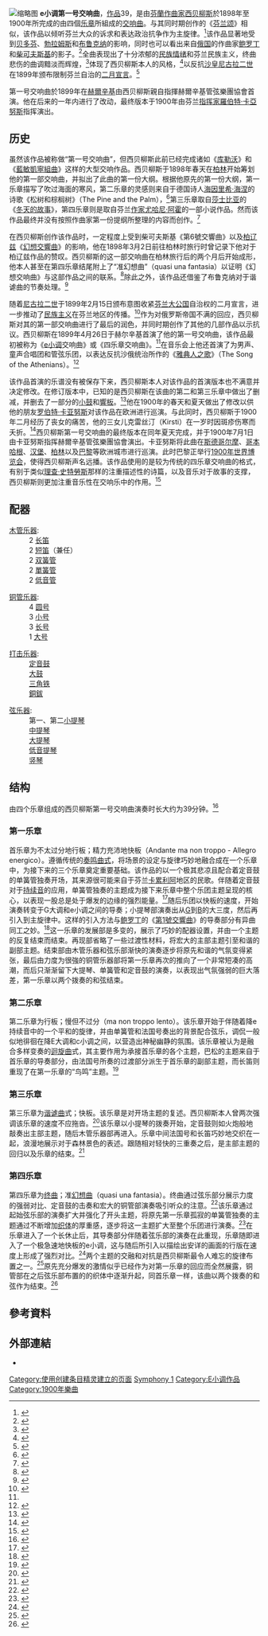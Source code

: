 {{noteTA
|G1=Music
|1=zh-cn:西贝柳斯;zh-tw:西貝流士;zh-hant:西貝流士;zh-hk:西貝流士;zh-mo:西貝流士;
}}
[[File:Sibelius_portrait.jpg|缩略图]]
'''e小调第一号交响曲'''，[[作品号|作品]]39，是由[[芬蘭|芬蘭]][[作曲家|作曲家]][[让·西贝柳斯|西贝柳斯]]於1898年至1900年所完成的由四個[[乐章|乐章]]所組成的[[交响曲|交响曲]]。与其同时期创作的《[[芬兰颂|芬兰颂]]》相似，该作品以倾听芬兰大众的诉求和表达政治抗争作为主旋律。<ref>{{cite web|title=Prom 40: Sibelius – Symphonies Nos. 1 & 2|url=https://www.bbc.co.uk/events/e3r2mb|accessdate=2021-03-31|website=BBC Prom|archiveurl=https://web.archive.org/web/20201130024924/https://www.bbc.co.uk/events/e3r2mb|archivedate=2020-11-30|dead-url=no}}</ref>该作品显著地受到[[路德维希·范·贝多芬|贝多芬]]、[[约翰内斯·勃拉姆斯|勃拉姆斯]]和[[安东·布鲁克纳|布鲁克纳]]的影响，同时也可以看出来自[[俄罗斯帝国|俄国]]的作曲家[[米哈伊尔·马尔科维奇·鲍罗廷|鲍罗丁]]和[[彼得·伊里奇·柴可夫斯基|柴可夫斯基]]的影子。<ref>{{cite news|author=Malcolm Hayes|title=Sibelius: A life in 10 masterpieces|url=https://www.classical-music.com/features/articles/sibelius-a-life-in-10-masterpieces/|accessdate=2021-04-09|work=Classical Music|date=February 13, 2021 at 8:15 am|archivedate=2021-02-18|archiveurl=https://web.archive.org/web/20210218191436/https://www.classical-music.com/features/articles/sibelius-a-life-in-10-masterpieces/|dead-url=no}}</ref>全曲表现出了十分浓郁的[[國民樂派|民族情绪]]和芬兰民族主义，终曲悲伤的曲调黯淡而辉煌，<ref>{{cite news|author=Jessica Duchen|title=Oslo Philharmonic, Mäkelä online review - focus, flair and midwinter heartbreak|url=https://theartsdesk.com/classical-music/oslo-philharmonic-m%C3%A4kel%C3%A4-online-review-focus-flair-and-midwinter-heartbreak|accessdate=2021-04-09|work=The Arts Desk|date=2020-12-10|archivedate=2021-01-25|archiveurl=https://web.archive.org/web/20210125102249/https://www.theartsdesk.com/classical-music/oslo-philharmonic-m%C3%A4kel%C3%A4-online-review-focus-flair-and-midwinter-heartbreak|dead-url=no}}</ref>体现了西贝柳斯本人的风格，<ref>{{cite news|author=Tom Huizenga|title=Finland's Finest: The Seven Symphonies Of Jean Sibelius|url=https://www.npr.org/sections/deceptivecadence/2015/12/08/458232716/finlands-finest-the-seven-symphonies-of-jean-sibelius|accessdate=2021-04-09|work=NPR Music|date=December 8, 20157:40 AM ET|archivedate=2019-12-14|archiveurl=https://web.archive.org/web/20191214172806/https://www.npr.org/sections/deceptivecadence/2015/12/08/458232716/finlands-finest-the-seven-symphonies-of-jean-sibelius|dead-url=no}}</ref>以反抗[[沙皇|沙皇]][[尼古拉二世_(俄罗斯)|尼古拉二世]]在1899年颁布限制芬兰自治的[[二月宣言|二月宣言]]。<ref>{{cite web|title=SIBELIUS Complete Symphonies|url=https://www.gramophone.co.uk/review/sibelius-complete-symphonies-2|accessdate=2021-04-03|author=Edward Seckerson|website=Gramophone|archiveurl=https://web.archive.org/web/20151226101225/http://www.gramophone.co.uk/review/sibelius-complete-symphonies-2|archivedate=2015-12-26|dead-url=no}}</ref>

第一号交响曲於1899年在[[赫爾辛基|赫爾辛基]]由西贝柳斯親自指揮赫爾辛基管弦樂團協會首演。他在后来的一年内进行了改动，最终版本于1900年由芬兰[[指挥家|指挥家]][[羅伯特·卡亞努斯|羅伯特·卡亞努斯]]指挥演出。

== 历史 ==
虽然该作品被称做“第一号交响曲”，但西贝柳斯此前已经完成诸如《[[库勒沃_(西贝柳斯)|库勒沃]]》和《[[藍敏凱寧組曲|藍敏凱寧組曲]]》这样的大型交响作品。西贝柳斯于1898年春天在[[柏林|柏林]]开始筹划他的第一部交响曲，并拟出了此曲的第一份大纲。根据他原先的第一份大纲，第一乐章描写了吹过海面的寒风，第二乐章的灵感则来自于德国诗人[[海因里希·海涅|海因里希·海涅]]的诗歌《松树和棕榈树》（The Pine and the Palm），<ref>{{cite web|title=Heinrich Heine: The Pine and the Palm (From German)|url=http://poemsintranslation.blogspot.com/2009/06/heinrich-heine-pine-and-palm-from.html|accessdate=2021-03-31|author=A.Z. Foreman|website=Poems Found In Translation|archiveurl=https://web.archive.org/web/20210124142246/http://poemsintranslation.blogspot.com/2009/06/heinrich-heine-pine-and-palm-from.html|archivedate=2021-01-24|dead-url=no}}</ref>第三乐章取自[[威廉·莎士比亚|莎士比亚]]的《[[冬天的故事|冬天的故事]]》，第四乐章则是取自芬兰[[作家|作家]][[尤哈尼·阿霍|尤哈尼·阿霍]]的一部小说作品。然而该作品最终并没有按照作曲家第一份提纲所整理的内容而创作。<ref name="A">{{cite web|title=First symphony op. 39 (1899-1900)|url=http://www.sibelius.fi/english/musiikki/ork_sinf_01.htm|accessdate=2021-04-09|website=sibelius.fi|archiveurl=https://web.archive.org/web/20151209010420/http://www.sibelius.fi/english/musiikki/ork_sinf_01.htm|archivedate=2015-12-09|dead-url=no}}</ref>

在西贝柳斯创作该作品时，一定程度上受到柴可夫斯基《第6號交響曲》以及[[埃克托·柏辽兹|柏辽兹]]《[[幻想交響曲|幻想交響曲]]》的影响，他在1898年3月2日前往柏林时旅行时曾记录下他对于柏辽兹作品的赞叹。西贝柳斯的这一部交响曲在柏林旅行后的两个月后开始成形，他本人甚至在第四乐章结尾附上了“准幻想曲”（quasi una fantasia）以证明《幻想交响曲》与这部作品之间的联系。<ref>{{cite web|title=Symphony No. 1 in E minor, Op. 39|url=https://nyphil.org/~/media/pdfs/program-notes/1920/Sibelius-Symphony-No-1.ashx|accessdate=2021-04-08|website=New York Philharmonic|archive-date=2021-04-23|archive-url=https://web.archive.org/web/20210423075333/https://nyphil.org/~/media/pdfs/program-notes/1920/Sibelius-Symphony-No-1.ashx|dead-url=no}}</ref>除此之外，该作品还借鉴了布鲁克纳对于谐谑曲的节奏处理。<ref>{{cite web|title=Salonen: J.S. Bach & Sibelius 1|url=https://www.sfsymphony.org/Buy-Tickets/2020-21/EPS-JS-Bach-Sibelius-1|accessdate=2021-04-08|website=San Francisco Symphony|archiveurl=https://web.archive.org/web/20201123162706/https://www.sfsymphony.org/Buy-Tickets/2020-21/EPS-JS-Bach-Sibelius-1|archivedate=2020-11-23|dead-url=no}}</ref>

随着[[尼古拉二世_(俄罗斯)|尼古拉二世]]于1899年2月15日颁布意图收紧[[芬兰大公国|芬兰大公国]]自治权的二月宣言，进一步推动了[[卡累利阿主义|民族主义]]在芬兰地区的传播。<ref>{{cite web|title=The Gracious Manifesto of the Imperial Majesty|url=https://www.histdoc.net/history/keisarik.html|accessdate=2021-04-10|author=Nicholas The Second|website=Histdoc|archiveurl=https://web.archive.org/web/20171209100043/https://www.histdoc.net/history/keisarik.html|archivedate=2017-12-09|dead-url=no}}</ref>作为对俄罗斯帝国不满的回应，西贝柳斯对其的第一部交响曲进行了最后的润色，并同时期创作了其他的几部作品以示抗议。西贝柳斯在1899年4月26日于赫尔辛基首演了他的第一号交响曲，该作品最初被称为《[[e小调|e小调]]交响曲》或《四乐章交响曲》。<ref name=A/>在音乐会上他还首演了为男声、童声合唱团和管弦乐团，以表达反抗沙俄统治所作的《[[雅典人之歌|雅典人之歌]]》（The Song of the Athenians）。<ref>{{cite web|title=Works for choir and orchestra|url=http://www.sibelius.fi/english/musiikki/ork_kuoro_orkesteri.htm|accessdate=2021-03-31|website=Sibelius.fi|archiveurl=https://web.archive.org/web/20150706092219/http://www.sibelius.fi/english/musiikki/ork_kuoro_orkesteri.htm|archivedate=2015-07-06|dead-url=no}}</ref>

该作品首演的乐谱没有被保存下来，西贝柳斯本人对该作品的首演版本也不满意并决定修改。在修订版本中，已知的是西贝柳斯在该曲的第二和第三乐章中做出了删减，并删去了一部分的[[小鼓|小鼓]]和[[響板|響板]]。<ref>{{cite web|title=Sibelius: Symphony 1|url=https://www.classiclive.com/sibelius-symphony1|accessdate=2021-04-10|website=ClassicLive|archiveurl=https://web.archive.org/web/20210410024255/https://www.classiclive.com/sibelius-symphony1|archivedate=2021-04-10|dead-url=no}}</ref>他在1900年的春天和夏天做出了修改以供他的朋友[[罗伯特·卡亚努斯|罗伯特·卡亚努斯]]对该作品在欧洲进行巡演。与此同时，西贝柳斯于1900年二月经历了丧女的痛苦，他的三女儿克雷丝汀（Kirsti）在一岁时因斑疹伤寒而夭折。<ref>{{cite web|title=Hannu Lintu conducts Sibelius's Symphony No. 1|url=https://www.medici.tv/en/concerts/sibelius-symphonies-n1-hannu-lintu-finnish-radio-symphony-orchestra/|accessdate=2021-04-03|website=Medici.tv|archive-date=2021-10-13|archive-url=https://web.archive.org/web/20211013064539/https://www.medici.tv/en/concerts/sibelius-symphonies-n1-hannu-lintu-finnish-radio-symphony-orchestra/|dead-url=no}}</ref>西贝柳斯第一号交响曲的最终版本在同年夏天完成，并于1900年7月1日由卡亚努斯指挥赫爾辛基管弦樂團協會演出。卡亚努斯将此曲在[[斯德哥尔摩|斯德哥尔摩]]、[[哥本哈根|哥本哈根]]、[[汉堡|汉堡]]、[[柏林|柏林]]以及[[巴黎|巴黎]]等欧洲城市进行巡演。此时巴黎正举行[[1900年世界博览会|1900年世界博览会]]，使得西贝柳斯声名远播。该作品使用的是较为传统的四乐章交响曲的格式，有别于类似[[理查·史特勞斯|理查·史特勞斯]]那样的注重描述性的诗篇，以及音乐对于故事的支撑，西贝柳斯则更加注重音乐性在交响乐中的作用。<ref>{{cite web|title=Symphony No. 1 in E Minor|url=https://www.bsomusic.org/calendar/events/2013-2014-events/mendelssohn-s-violin-concerto/sibelius-symphony-no-1/|accessdate=2021-04-03|author=Janet E. Bedell|website=Baltimore Symphony Orchestra|archive-date=2021-04-23|archive-url=https://web.archive.org/web/20210423075216/https://www.bsomusic.org/calendar/events/2013-2014-events/mendelssohn-s-violin-concerto/sibelius-symphony-no-1/|dead-url=no}}</ref>

== 配器 ==
{{col-begin}}
{{col-break}}
{{col-break}}
{{col-break}}
;[[木管乐器|木管乐器]]:
:2 [[长笛|长笛]]
:2 [[短笛|短笛]]（兼任）
:2 [[双簧管|双簧管]]
:2 [[單簧管|單簧管]]
:2 [[低音管|低音管]]
{{col-break}}
;[[铜管乐器|铜管乐器]]:
:4 [[圆号|圆号]]
:3 [[小号|小号]]
:3 [[长号|长号]]
:1 [[大号|大号]]
{{col-break}}
;[[打击乐器|打击乐器]]:
:[[定音鼓|定音鼓]]
:[[大鼓|大鼓]]
:[[三角铁|三角铁]]
:[[銅鈸|銅鈸]]
{{col-break}}
;[[弦乐器|弦乐器]]:
:第一、第二[[小提琴|小提琴]]
:[[中提琴|中提琴]]
:[[大提琴|大提琴]]
:[[低音提琴|低音提琴]]
:[[竖琴|竖琴]]
{{col-end}}

== 结构 ==
由四个乐章组成的西贝柳斯第一号交响曲演奏时长大约为39分钟。<ref>{{cite web|title=Jean Sibelius Symphony No. 1 in E minor, Op. 39|url=https://livefromorchestrahall.vhx.tv/romantic/videos/jean-sibelius-symphony-no-1-hd-1|accessdate=2021-04-10|website=Detroit Symphony Orchestra|archiveurl=https://web.archive.org/web/20210410030405/https://livefromorchestrahall.vhx.tv/romantic/videos/jean-sibelius-symphony-no-1-hd-1|archivedate=2021-04-10|dead-url=no}}</ref>

=== 第一乐章 ===
首乐章为不太过分地行板；精力充沛地快板（Andante ma non troppo - Allegro energico）。遵循传统的[[奏鸣曲式|奏鸣曲式]]，将场景的设定与旋律巧妙地融合成在一个乐章中，为接下来的三个乐章奠定重要基础。该作品的以一个极其悲凉且配合着定音鼓的单簧管独奏开场，其来源很可能来自于芬兰[[卡累利阿|卡累利阿]]地区的民歌。伴随着定音鼓对于[[持續音_(音樂)|持续音]]的应用，单簧管独奏的主题成为接下来乐章中整个乐团主题呈现的核心，以表现一股总是处于爆发的边缘的强烈能量。<ref>{{cite web|title=Symphony No. 1 in E minor, Op. 39|url=https://www.laphil.com/musicdb/pieces/3906/symphony-no-1-in-e-minor-op-39|accessdate=2021-04-08|author=Herbert Glass|website=LA Phil|archiveurl=https://web.archive.org/web/20210121180250/https://www.laphil.com/musicdb/pieces/3906/symphony-no-1-in-e-minor-op-39|archivedate=2021-01-21|dead-url=no}}</ref>随后乐团以快板的速度，开始演奏转变于G大调和e小调之间的导奏；小提琴部演奏出从[[G_(音名)|G]]到[[B_(音名)|B]]的大三度，然后再引入到主旋律中。这样的引入方法与[[鲍罗丁|鲍罗丁]]的《[[第1號交響曲_(鲍罗丁)|第1號交響曲]]》的导奏部分有异曲同工之妙。<ref>{{cite web|title=Symphony No 1 in E minor, Op 39|url=https://www.hyperion-records.co.uk/dw.asp?dc=W19715_311675|accessdate=2021-04-08|author=Stephen Johnson|website=Hyperion|archive-date=2021-04-23|archive-url=https://web.archive.org/web/20210423075242/https://www.hyperion-records.co.uk/dw.asp?dc=W19715_311675|dead-url=no}}</ref>这一乐章的发展部是多变的，展示了巧妙的配器设置，并由一个主题的反复结束而结束。再现部省略了一些过渡性材料，将宏大的主部主题引至和谐的副部主题。结束部由木管乐器和弦乐部渐快的演奏逐步将原先和谐的气氛变得紧张，最后由力度为很強的铜管乐器部将第一乐章再次的推向了一个非常短凑的高潮，而后只渐渐留下大提琴、单簧管和定音鼓的演奏，以表现出气氛强弱的巨大落差，第一乐章以两个拨奏的和弦结束。

=== 第二乐章 ===
第二乐章为行板；慢但不过分（ma non troppo lento）。该乐章开始于伴随着降e持续音中的一个平和的旋律，并由单簧管和法国号奏出的背景配合弦乐，调侃一般似地徘徊在降E大调和c小调之间，以营造出神秘幽静的氛围。该乐章被认为是融合多样变奏的[[迴旋曲|迴旋曲]]式，其主要作用为承接首乐章的各个主题，巴松的主题来自于首乐章的导奏部分，由法国号所奏的过渡部分派生于首乐章的副部主题，而长笛则重现了在第一乐章的“鸟鸣”主题。<ref>{{cite web|title=First symphony op. 39 (1899-1900)|url=http://www.sibelius.fi/english/musiikki/ork_sinf_01.htm|accessdate=2021-04-09|website=sibelius.fi|archiveurl=https://web.archive.org/web/20151209010420/http://www.sibelius.fi/english/musiikki/ork_sinf_01.htm|archivedate=2015-12-09|dead-url=no}}</ref>

=== 第三乐章 ===
第三乐章为[[谐谑曲|谐谑曲]]式；快板。该乐章是对开场主题的复述。西贝柳斯本人曾两次强调该乐章的速度不应拖沓。<ref>{{cite web|title=SIBELIUS, J.: Symphonies Nos. 1 and 3 (New Zealand Symphony, Inkinen)|url=https://www.naxos.com/mainsite/blurbs_reviews.asp?item_code=8.572305&catNum=572305&filetype=About%20this%20Recording&language=English|accessdate=2021-04-10|author=Keith Anderson|website=Naxos|archiveurl=https://web.archive.org/web/20210410035504/https://www.naxos.com/mainsite/blurbs_reviews.asp?item_code=8.572305&catNum=572305&filetype=About%20this%20Recording&language=English|archivedate=2021-04-10|dead-url=no}}</ref>该乐章以小提琴的拨奏开始，定音鼓则如火炮般地敲奏出主部主题，随后木管乐器部再进入。乐章中间法国号和长笛巧妙地交织在一起，浪漫地展示对于森林景色的表述。跟随相对轻快的三重奏之后，是主部主题的回归以及乐章的结束。<ref>{{cite web|title=Sibelius - Symphony No. 1|url=http://www.musicweb-international.com/programme_notes/sibelius_sym1.htm|accessdate=2021-04-09|author=Paul Serotsky|website=MusicWeb International|archiveurl=https://web.archive.org/web/20200117002930/http://www.musicweb-international.com/Programme_Notes/sibelius_sym1.htm|archivedate=2020-01-17|dead-url=no}}</ref>

=== 第四乐章 ===
第四乐章为[[終曲|终曲]]；准[[幻想曲_(音樂)|幻想曲]]（quasi una fantasia）。终曲通过弦乐部分展示力度的强弱对比、定音鼓的击奏和宏大的铜管部演奏吸引听众的注意。<ref>{{cite news|author=Zachary Lewis|title=Cleveland Orchestra soars in Sibelius, Knussen with boost from gifted champions|url=https://www.cleveland.com/arts/2020/02/cleveland-orchestra-soars-in-sibelius-knussen-with-boost-from-gifted-champions.html|accessdate=2021-04-09|work=Cleveland|date=2020-02-07|archive-date=2021-04-23|archive-url=https://web.archive.org/web/20210423075259/https://www.cleveland.com/arts/2020/02/cleveland-orchestra-soars-in-sibelius-knussen-with-boost-from-gifted-champions.html|dead-url=no}}</ref>该乐章通过起始弦乐部的演奏扩大并强化了开头主题，将原先第一乐章孤寂的单簧管独奏的主题通过不断增加[[織體_(音樂)|织体]]的厚重感，逐步将这一主题扩大至整个乐团进行演奏。<ref>{{cite news|author=Jodi Gustafson|title=An Appreciation for the 7 Symphonies of Sibelius|url=https://www.classicalmpr.org/story/2015/12/07/an-appreciation-for-the-7-symphonies-of-sibelius|accessdate=2021-04-09|work=Classical Music Features|date=Dec 7, 2015|archive-date=2021-03-02|archive-url=https://web.archive.org/web/20210302132007/https://www.classicalmpr.org/story/2015/12/07/an-appreciation-for-the-7-symphonies-of-sibelius|dead-url=no}}</ref>在乐章进入了一个长休止后，其导奏部分伴随着弦乐部的演奏在此重现，乐章随即进入了一个极急速地快板的e小调，这与随后所引入以描绘出安详的画面的行版在速度上形成了强烈对比。<ref>{{cite web|title=Sibelius: Symphonies No 1 & 7 / Segerstam, Helsinki PO|url=https://www.arkivmusic.com/products/sibelius-symphonies-no-1-7-segerstam-helsinki-74659|accessdate=2021-04-10|website=ArkivMusic|archiveurl=https://web.archive.org/web/20210410033221/https://www.arkivmusic.com/products/sibelius-symphonies-no-1-7-segerstam-helsinki-74659|archivedate=2021-04-10|dead-url=no}}</ref>两个主题的交融和对抗是西贝柳斯最令人难忘的旋律布置之一。<ref>{{cite news|author=Ilkka Oramo|title=Jean Sibelius: Symphony No. 1 in E minor, Op. 39 (1899/1900)|url=https://relatedrocks.com/2007/10/01/jean-sibelius-symphony-no-1-in-e-minor-op-39-18991900/|accessdate=2021-04-10|work=Relatedrocks|date=10/01/2007|archivedate=2021-04-10|archiveurl=https://web.archive.org/web/20210410024833/https://relatedrocks.com/2007/10/01/jean-sibelius-symphony-no-1-in-e-minor-op-39-18991900/|dead-url=no}}</ref>原先充分爆发的激情似乎已经作为对第一乐章的回应而全然展露，铜管部在之后弦乐部布置的的织体中逐渐升起，同首乐章一样，该曲以两个拨奏的和弦作为结束。<ref>{{cite news|author=Timothy Robson|title=A hot evening in Ohio: The Cleveland Orchestra with a blazing Sibelius Symphony no. 1|url=https://bachtrack.com/review-cleveland-orchestra-jahja-ling-thibaudet-july-2016|accessdate=2021-04-10|work=Bachtrack|date=25 July 2016|archivedate=2021-04-10|archiveurl=https://web.archive.org/web/20210410025105/https://bachtrack.com/review-cleveland-orchestra-jahja-ling-thibaudet-july-2016|dead-url=no}}</ref>

== 參考資料 ==
{{Reflist|2}}

== 外部連結 ==
* {{IMSLP|work=Symphony No.1, Op.39 (Sibelius, Jean)}}

[[Category:使用创建条目精灵建立的页面|Category:使用创建条目精灵建立的页面]]
[[Category:西贝柳斯交响曲|Symphony 1]]
[[Category:E小调作品|Category:E小调作品]]
[[Category:1900年樂曲|Category:1900年樂曲]]